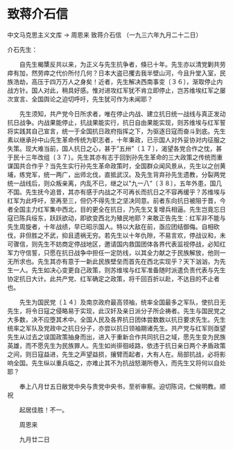 # 致蒋介石信

中文马克思主义文库 -> 周恩来
致蒋介石信
（一九三六年九月二十二日）


介石先生：
 
　　自先生楬橥反共以来，为正义与先生抗争者，倏已十年。先生亦以清党剿共劳瘁有加，然劳瘁之代价所付几何？日本大盗已攫去我半壁山河，今且升堂入室，民族浩劫，高压于四万万人之身矣！近者，先生解决西南事变〔３６〕，渐取停止内战方针。国人对此，稍具好感。惟对进攻红军犹不肯立即停止，岂苏维埃红军之屡次宣言、全国舆论之迫切呼吁，先生犹可作为未闻耶？

　　先生须知，共产党今日所求者，唯在停止内战、建立抗日统一战线与真正发动抗日战争。内战果能停止，抗战果能实行，抗日自由果能实现，则苏维埃与红军誓将实践其自己宣言，统一于全国抗日政府指挥之下，为驱逐日寇而奋斗到底。先生素以继承孙中山先生革命传统为职志者，十年秉政，已示国人对外妥协对内征服之失策。现大难当前，国人抗日之心，甚于"五卅"〔１７〕，渴望各党合作之忱，甚于民十三年改组〔３７〕。先生其亦有志于回到孙先生革命的三大政策之传统而重谋国共合作乎？当先生实行孙先生革命政策时，全国群众闻风景从，先生以之创黄埔，练党军，统一两广，出师北伐，直抵武汉。及先生背弃孙先生遗教，分裂两党统一战线后，则众叛亲离，内乱不已，继之以"九一八"〔３８〕，五年外患，国几不国。先生抚今追昔，其亦有感于内战之不可再长而抗日之不容再缓乎？苏维埃与红军为此呼吁，至再至三，但仍不得先生之坚决同意。前者东向抗日被阻于晋，今者全国主力红军集中西北，目的更全在抗日，乃先生又复增兵相逼。先生岂竟忘日寇已陈兵绥东，跃跃欲动，即欲变西北为殖民地耶？来敢正告先生：红军非不能与先生周旋者，十年战绩，早已昭示国人。特以大敌在前，亟应团结御侮。自相砍伐，非但胜之不武，抑且遗祸无穷。若先生以十年仇隙，不易言欢，停战议和，未可骤信，则先生不妨商定停战地区，邀请国内救国团体各界代表监视停战，必知红军力守信誓，只愿在抗日战争中担任一定防线，以其全力献之于民族解放，他则一无所求也。先生其亦有意于一新此民族壁垒而首先在西北实现乎？天下汹汹，为先生一人。先生如决心变更自己政策，则苏维埃与红军准备随时派遣负责代表与先生协定抗日大计。此共产党、红军确定之政策，将千回百折以赴，不达目的不止者也。

　　先生为国民党〔１４〕及南京政府最高领袖，统率全国最多之军队，使抗日无先生，将令日寇之侵略易于实现，此汉奸及亲日派分子所企祷者。先生与国民党之大多数，决不应堕其术中。全国人民及各界抗日团体尝数数以抗日要求先生。先生统率之军队及党政中之抗日分子，亦尝以抗日领袖期诸先生。共产党与红军则亟望先生从过去之误国政策抽身而出，进入于重新合作共同抗日之域，愿先生变为民族英雄，而不愿先生为民族罪人。先生如尚徘徊岐路，依违于抗日亲日两个矛盾政策之间，则日寇益进，先生之声望益损，攘臂而起者，大有人在。局部抗战，必将影响全国。先生纵以重兵临之，亦难止其不为抗战怒潮所卷入，而先生又将何以自处耶？

　　奉上八月廿五日敝党中央与贵党中央书，至祈审察。迫切陈词，伫候明教。顺祝

　　起居佳胜！不一。

　　周恩来

　　九月廿二日



